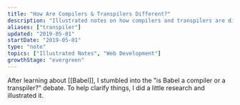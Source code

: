 ```yaml
---
title: "How Are Compilers & Transpilers Different?"
description: "Illustrated notes on how compilers and transpilers are different"
aliases: ["transpiler"]
updated: "2019-05-01"
startDate: "2019-05-01"
type: "note"
topics: ["Illustrated Notes", "Web Development"]
growthStage: "evergreen"
---
```


After learning about [[Babel]], I stumbled into the "is Babel a compiler or a transpiler?" debate. To help clarify things, I did a little research and illustrated it.

<BasicImage
		width = "860px"
		alt = "Compilers and Transpilers"
		src = "https://res.cloudinary.com/dg3gyk0gu/image/upload/c_scale,w_900/v1592262869/maggieappleton.com/egghead-course-notes/Compile_Transpile_Final.png"
/>
